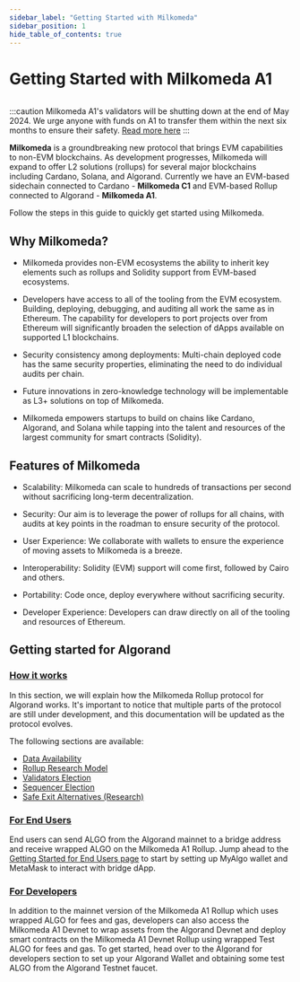```yaml
---
sidebar_label: "Getting Started with Milkomeda"
sidebar_position: 1
hide_table_of_contents: true
---
```



# Getting Started with Milkomeda A1

<img src={milkomedaBanner} className="img-full" alt="" />

:::caution
Milkomeda A1's validators will be shutting down at the end of May 2024. We urge anyone with funds on A1 to transfer them within the next six months to ensure their safety. [Read more here](https://twitter.com/milkomeda_com/status/1730385308355588553?s=61&t=xg8fF6YJdZy52Uq_UwTGjA)
:::

**Milkomeda** is a groundbreaking new protocol that brings EVM capabilities to non-EVM blockchains. As development progresses, Milkomeda will expand to offer L2 solutions (rollups) for several major blockchains including Cardano, Solana, and Algorand. Currently we have an EVM-based sidechain connected to Cardano - <strong>Milkomeda C1</strong> and EVM-based Rollup connected to Algorand - <strong>Milkomeda A1</strong>.

Follow the steps in this guide to quickly get started using Milkomeda.

## Why Milkomeda?

- Milkomeda provides non-EVM ecosystems the ability to inherit key elements such as rollups and Solidity support from EVM-based ecosystems.

- Developers have access to all of the tooling from the EVM ecosystem. Building, deploying, debugging, and auditing all work the same as in Ethereum. The capability for developers to port projects over from Ethereum will significantly broaden the selection of dApps available on supported L1 blockchains.

- Security consistency among deployments: Multi-chain deployed code has the same security properties, eliminating the need to do individual audits per chain.

- Future innovations in zero-knowledge technology will be implementable as L3+ solutions on top of Milkomeda.

- Milkomeda empowers startups to build on chains like Cardano, Algorand, and Solana while tapping into the talent and resources of the largest community for smart contracts (Solidity).

## Features of Milkomeda

- Scalability: Milkomeda can scale to hundreds of transactions per second without sacrificing long-term decentralization.

- Security: Our aim is to leverage the power of rollups for all chains, with audits at key points in the roadman to ensure security of the protocol.

- User Experience: We collaborate with wallets to ensure the experience of moving assets to Milkomeda is a breeze.

- Interoperability: Solidity (EVM) support will come first, followed by Cairo and others.

- Portability: Code once, deploy everywhere without sacrificing security.

- Developer Experience: Developers can draw directly on all of the tooling and resources of Ethereum.


## Getting started for Algorand

### [How it works](../algorand/how-it-works/)

In this section, we will explain how the Milkomeda Rollup protocol for Algorand works. It's important to notice that multiple parts of the protocol are still under development, and this documentation will be updated as the protocol evolves.

The following sections are available:

- [Data Availability](../algorand/how-it-works/data-availability.mdx)
- [Rollup Research Model](../algorand/how-it-works/rollup-research-model.mdx)
- [Validators Election](../algorand/how-it-works/validators-election.mdx)
- [Sequencer Election](../algorand/how-it-works/sequencer-election.mdx)
- [Safe Exit Alternatives (Research)](../algorand/how-it-works/research-safe-exit-alternatives.mdx)

### [For End Users](../algorand/for-end-users/)

End users can send ALGO from the Algorand mainnet to a bridge address and receive wrapped ALGO on the Milkomeda A1 Rollup. Jump ahead to the [Getting Started for End Users page](./algorand/for-end-users) to start by setting up MyAlgo wallet and MetaMask to interact with bridge dApp.

### [For Developers](../algorand/for-developers/)

In addition to the mainnet version of the Milkomeda A1 Rollup which uses wrapped ALGO for fees and gas, developers can also access the Milkomeda A1 Devnet to wrap assets from the Algorand Devnet and deploy smart contracts on the Milkomeda A1 Devnet Rollup using wrapped Test ALGO for fees and gas. To get started, head over to the Algorand for developers section to set up your Algorand Wallet and obtaining some test ALGO from the Algorand Testnet faucet.
